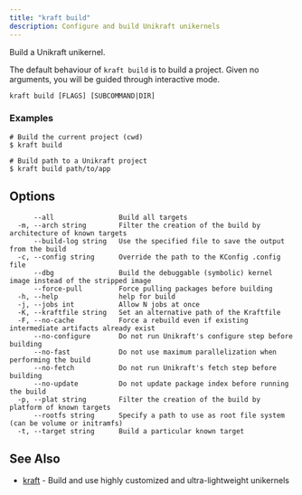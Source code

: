 ```yaml
---
title: "kraft build"
description: Configure and build Unikraft unikernels
---
```


Build a Unikraft unikernel.

The default behaviour of `kraft build` is to build a project.
Given no arguments, you will be guided through interactive mode.

```console
kraft build [FLAGS] [SUBCOMMAND|DIR]
```

### Examples

```console
# Build the current project (cwd)
$ kraft build

# Build path to a Unikraft project
$ kraft build path/to/app
```

## Options

```text
      --all                Build all targets
  -m, --arch string        Filter the creation of the build by architecture of known targets
      --build-log string   Use the specified file to save the output from the build
  -c, --config string      Override the path to the KConfig .config file
      --dbg                Build the debuggable (symbolic) kernel image instead of the stripped image
      --force-pull         Force pulling packages before building
  -h, --help               help for build
  -j, --jobs int           Allow N jobs at once
  -K, --kraftfile string   Set an alternative path of the Kraftfile
  -F, --no-cache           Force a rebuild even if existing intermediate artifacts already exist
      --no-configure       Do not run Unikraft's configure step before building
      --no-fast            Do not use maximum parallelization when performing the build
      --no-fetch           Do not run Unikraft's fetch step before building
      --no-update          Do not update package index before running the build
  -p, --plat string        Filter the creation of the build by platform of known targets
      --rootfs string      Specify a path to use as root file system (can be volume or initramfs)
  -t, --target string      Build a particular known target
```

## See Also

* [kraft](kraft.md)	 - Build and use highly customized and ultra-lightweight unikernels
